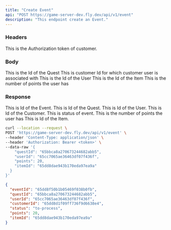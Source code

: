 ```yaml
---
title: "Create Event"
api: "POST https://game-server-dev.fly.dev/api/v1/event"
description: "This endpoint create an Event."
---
```


### Headers
<ParamField header="Authorization" type="string" required>
  This is the Authorization token of customer.
</ParamField>

### Body
<ParamField body="questId" type="string" required>
  This is the Id of the Quest
</ParamField>

<ParamField body="customerId" type="string">
  This is customer Id for which customer user is associated with
</ParamField>

<ParamField body="userId" type="string" required>
  This is the Id of the User
</ParamField>

<ParamField body="itemId" type="string" required>
  This is the Id of the Item
</ParamField>

<ParamField body="points" type="number" required>
  This is the number of points the user has
</ParamField>

### Response

<ResponseField name="eventId" type="string" required>
 This is Id of the Event.
</ResponseField>

<ResponseField name="questId" type="string" required>
 This is Id of the Quest.
</ResponseField>

<ResponseField name="userId" type="string" required>
 This is Id of the User.
</ResponseField>

<ResponseField name="customerId" type="string" required>
 This is Id of the Customer.
</ResponseField>

<ResponseField name="status" type="string" required>
 This is status of event.
</ResponseField>

<ResponseField name="points" type="number" required>
 This is the number of points the user has
</ResponseField>

<ResponseField name="itemId" type="string" required>
 This is Id of the Item.
</ResponseField>

<RequestExample>

```bash Example Request
curl --location --request \
POST 'https://game-server-dev.fly.dev/api/v1/event' \
--header 'Content-Type: application/json' \
--header 'Authorization: Bearer <token>' \
--data-raw '{
    "questId": "65bbca8a270673244682abb5",
    "userId": "65cc7065ae36463df07f436f",
    "points": 20,
    "itemId": "65dd8dae943b170eda97ea9a"
  }
}'
```

</RequestExample>

<ResponseExample>

```json Response
{
  "eventId": "65dd8f50b1b05469f038b0fb",
  "questId": "65bbca8a270673244682abb5",
  "userId": "65cc7065ae36463df07f436f",
  "customerId": "65dd8d1f09ff736f9d6638e4",
  "status": "to-process",
  "points": 20,
  "itemId": "65dd8dae943b170eda97ea9a"
}
```

</ResponseExample>
